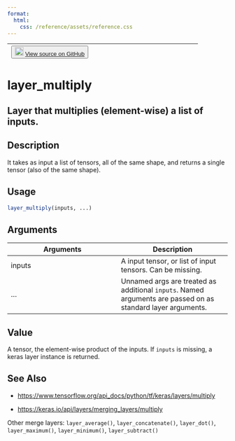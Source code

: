 ```yaml
---
format:
  html:
    css: /reference/assets/reference.css
---
```


| <button class="button"> ![](/reference/assets/GitHub-Mark-32px.png){width="20"} [View source on GitHub](https://github.com/rstudio/keras//blob/main/R/layers-merge.R#L86) </button> |
|:------------------------------:|:--------------------------------------:|

# layer_multiply

## Layer that multiplies (element-wise) a list of inputs.

## Description
It takes as input a list of tensors, all of the same shape, and returns a single tensor (also of the same shape). 


## Usage
```r
layer_multiply(inputs, ...) 
```

## Arguments
|Arguments|Description|
|---|---|
| inputs | A input tensor, or list of input tensors. Can be missing. |
| ... | Unnamed args are treated as additional `inputs`. Named arguments are passed on as standard layer arguments. |



## Value
A tensor, the element-wise product of the inputs. If `inputs` is missing, a keras layer instance is returned. 



## See Also

- [https://www.tensorflow.org/api_docs/python/tf/keras/layers/multiply](https://www.tensorflow.org/api_docs/python/tf/keras/layers/multiply)

- [https://keras.io/api/layers/merging_layers/multiply](https://keras.io/api/layers/merging_layers/multiply)

Other merge layers:  `layer_average()`, `layer_concatenate()`, `layer_dot()`, `layer_maximum()`, `layer_minimum()`, `layer_subtract()`

